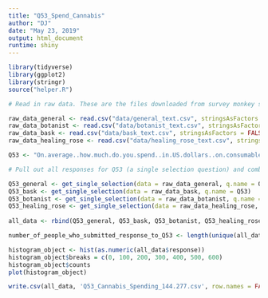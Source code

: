 ```yaml
---
title: "Q53_Spend_Cannabis"
author: "DJ"
date: "May 23, 2019"
output: html_document
runtime: shiny
---
```


```r
library(tidyverse)
library(ggplot2)
library(stringr)
source("helper.R")
```


```r
# Read in raw data. These are the files downloaded from survey monkey saved as a .csv

raw_data_general <- read.csv("data/general_text.csv", stringsAsFactors = FALSE)
raw_data_botanist <- read.csv("data/botanist_text.csv", stringsAsFactors = FALSE)
raw_data_bask <- read.csv("data/bask_text.csv", stringsAsFactors = FALSE)
raw_data_healing_rose <- read.csv("data/healing_rose_text.csv", stringsAsFactors = FALSE)

```


```r
Q53 <- "On.average..how.much.do.you.spend..in.US.dollars..on.consumable.cannabis.products.per.week."

# Pull out all responses for Q53 (a single selection question) and combine

Q53_general <- get_single_selection(data = raw_data_general, q.name = Q53)
Q53_bask <- get_single_selection(data = raw_data_bask, q.name = Q53)
Q53_botanist <- get_single_selection(data = raw_data_botanist, q.name = Q53)
Q53_healing_rose <- get_single_selection(data = raw_data_healing_rose, q.name = Q53)
  
all_data <- rbind(Q53_general, Q53_bask, Q53_botanist, Q53_healing_rose)

number_of_people_who_submitted_response_to_Q53 <- length(unique(all_data$id))

```

```r

histogram_object <- hist(as.numeric(all_data$response))
histogram_object$breaks = c(0, 100, 200, 300, 400, 500, 600)
histogram_object$counts
plot(histogram_object)

```

```r

write.csv(all_data, 'Q53_Cannabis_Spending_144.277.csv', row.names = FALSE)

```